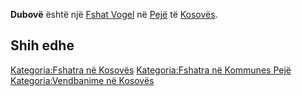 {{Fshat në Kosovës
 | Emri                = Dubovë
| sqi_N_name = Dubovë
| sqi_N_FULL_NAME_RO = Dubovë
| sqi_N_FULL_NAME_ND_RO = Dubove
| sqi_N_SORT_NAME_RG = DUBOVE
| sqi_N_FULL_NAME_RG = Dubovë
| sqi_N_FULL_NAME_ND_RG = Dubove
| srp_N_name = Dubovo
| srp_N_FULL_NAME_RO = Dubovo
| srp_N_FULL_NAME_ND_RO = Dubovo
| srp_N_SORT_NAME_RG = DUBOVO
| srp_N_FULL_NAME_RG = Dubovo
| srp_N_FULL_NAME_ND_RG = Dubovo
| srp_NS_name = Дубово
| srp_NS_FULL_NAME_RO = Дубово
| srp_NS_FULL_NAME_ND_RO = Дубово
| srp_NS_SORT_NAME_RG = ДУБОВО
| srp_NS_FULL_NAME_RG = Дубово
| srp_NS_FULL_NAME_ND_RG = Дубово
| std_V_name = Dubova
| std_V_FULL_NAME_RO = Dubova Driloni
| std_V_FULL_NAME_ND_RO = Dubova Driloni
| std_V_SORT_NAME_RG = DUBOVA DRILONI
| std_V_FULL_NAME_RG = Dubova Driloni
| std_V_FULL_NAME_ND_RG = Dubova Driloni

 | Emri (Rasa dhanore) = 
 | Figura              = 
 | Shteti              = Kosovo
 | Komuna              = Pejë
 | Kodi postar         = 
 | Sipërfaqja          = 

 | Popullsia           = 

 | Regj. i popullsisë  = 
 | Dend. e popullsisë  = 
 | Faqja zyrtare       = 
 <!--- Koordinatat ----> 
 | Gjerësia            = 42.711944
 | Gjatësia            = 20.369722
 | Lartësia            = 
}}
'''Dubovë''' është një [[Fshat Vogel]] në [[Pejë]] të [[Kosovës]].

<!-- == Gjeografia == -->
<!-- == Historia == -->
<!-- == Demografia == -->
== Shih edhe ==
{{Komuna Pejë}}
{{Kosovo-Administrata-Cung}}

[[Kategoria:Fshatra në Kosovës]]
[[Kategoria:Fshatra në Kommunes Pejë]]
[[Kategoria:Vendbanime në Kosovës]]